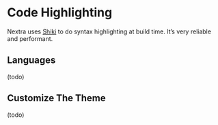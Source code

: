 # Code Highlighting

Nextra uses [Shiki](https://shiki.matsu.io) to do syntax highlighting at build time. It’s very reliable and performant.

## Languages

(todo)

## Customize The Theme

(todo)
